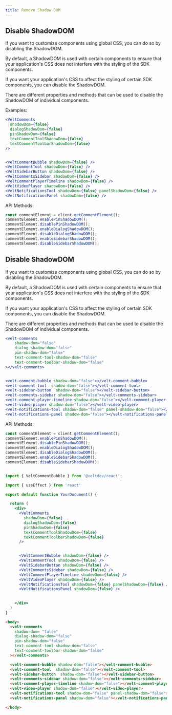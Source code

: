 ```yaml
---
title: Remove Shadow DOM
---
```



<Tabs>
<Tab title="React / Next.js">

## Disable ShadowDOM

If you want to customize components using global CSS, you can do so by disabling the ShadowDOM.

By default, a ShadowDOM is used with certain components to ensure that your application's CSS does not interfere with the styling of the SDK components.

If you want your application's CSS to affect the styling of certain SDK components, you can disable the ShadowDOM.

There are different properties and methods that can be used to disable the ShadowDOM of individual components.

Examples:
```jsx
<VeltComments
  shadowDom={false}
  dialogShadowDom={false}
  pinShadowDom={false}
  textCommentToolShadowDom={false}
  textCommentToolbarShadowDom={false}
/>


<VeltCommentBubble shadowDom={false} />
<VeltCommentTool shadowDom={false} />
<VeltSidebarButton shadowDom={false} />
<VeltCommentsSidebar shadowDom={false} />
<VeltCommentPlayerTimeline shadowDom={false} />
<VeltVideoPlayer shadowDom={false} />
<VeltNotificationsTool shadowDom={false} panelShadowDom={false} />
<VeltNotificationsPanel shadowDom={false} />

```

API Methods:
```jsx
const commentElement = client.getCommentElement();
commentElement.enablePinShadowDOM();
commentElement.disablePinShadowDOM();
commentElement.enableDialogShadowDOM();
commentElement.disableDialogShadowDOM();
commentElement.enableSidebarShadowDOM();
commentElement.disableSidebarShadowDOM();
```


</Tab>

<Tab title="HTML">

## Disable ShadowDOM

If you want to customize components using global CSS, you can do so by disabling the ShadowDOM.

By default, a ShadowDOM is used with certain components to ensure that your application's CSS does not interfere with the styling of the SDK components.

If you want your application's CSS to affect the styling of certain SDK components, you can disable the ShadowDOM.

There are different properties and methods that can be used to disable the ShadowDOM of individual components.


```jsx
<velt-comments
	shadow-dom="false"
	dialog-shadow-dom="false"
	pin-shadow-dom="false"
	text-comment-tool-shadow-dom="false"
	text-comment-toolbar-shadow-dom="false"
></velt-comments>


<velt-comment-bubble shadow-dom="false"></velt-comment-bubble>
<velt-comment-tool  shadow-dom="false"></velt-comment-tool>
<velt-sidebar-button  shadow-dom="false"></velt-sidebar-button>
<velt-comments-sidebar shadow-dom="false"></velt-comments-sidebar>
<velt-comment-player-timeline shadow-dom="false"></velt-comment-player-timeline>
<velt-video-player shadow-dom="false"></velt-video-player>
<velt-notifications-tool shadow-dom="false" panel-shadow-dom="false"></velt-notifications-tool>
<velt-notifications-panel shadow-dom="false"></velt-notifications-panel>
```

API Methods:
```jsx
const commentElement = client.getCommentElement();
commentElement.enablePinShadowDOM();
commentElement.disablePinShadowDOM();
commentElement.enableDialogShadowDOM();
commentElement.disableDialogShadowDOM();
commentElement.enableSidebarShadowDOM();
commentElement.disableSidebarShadowDOM();
```

</Tab>
</Tabs>




<RequestExample>

```jsx React / Next.js

import { VeltCommentBubble } from '@veltdev/react';

import { useEffect } from 'react'

export default function YourDocument() {

  return (
    <div>
      <VeltComments
        shadowDom={false}
        dialogShadowDom={false}
        pinShadowDom={false}
        textCommentToolShadowDom={false}
        textCommentToolbarShadowDom={false}
      />


      <VeltCommentBubble shadowDom={false} />
      <VeltCommentTool shadowDom={false} />
      <VeltSidebarButton shadowDom={false} />
      <VeltCommentsSidebar shadowDom={false} />
      <VeltCommentPlayerTimeline shadowDom={false} />     
      <VeltVideoPlayer shadowDom={false} />
      <VeltNotificationsTool shadowDom={false} panelShadowDom={false} />
      <VeltNotificationsPanel shadowDom={false} />

      
    </div>
  )
}
```

```html HTML
<body>
  <velt-comments
    shadow-dom= "false"
    dialog-shadow-dom="false"
    pin-shadow-dom="false"
    text-comment-tool-shadow-dom="false"
    text-comment-toolbar-shadow-dom="false"
  ></velt-comments>

  <velt-comment-bubble shadow-dom="false"></velt-comment-bubble>
  <velt-comment-tool  shadow-dom="false"></velt-comment-tool>
  <velt-sidebar-button  shadow-dom="false"></velt-sidebar-button>
  <velt-comments-sidebar shadow-dom="false"></velt-comments-sidebar>
  <velt-comment-player-timeline shadow-dom="false"></velt-comment-player-timeline>
  <velt-video-player shadow-dom="false"></velt-video-player>
  <velt-notifications-tool shadow-dom="false" panel-shadow-dom="false"></velt-notifications-tool>
  <velt-notifications-panel shadow-dom="false"></velt-notifications-panel>

</body>
```
</RequestExample>